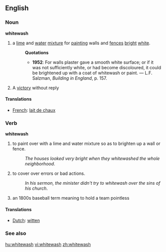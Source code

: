==English==

===Noun===
'''whitewash'''

#a [[lime]] and [[water]] [[mixture]] for [[painting]] walls and [[fence]]s [[bright]] [[white]].
#:'''Quotations'''
#:*'''1952''': For walls plaster gave a smooth white surface; or if it was not sufficiently white, or had become discoloured, it could be brightened up with a coat of whitewash or paint. &mdash; L.F. Salzman, ''Building in England'', p. 157.
# A [[victory]] without reply

====Translations====
*[[French]]: [[lait de chaux]]

===Verb===
'''whitewash'''

# to paint over with a lime and water mixture so as to brighten up a wall or fence.
#:''The houses looked very bright when they whitewashed the whole neighborhood''.
# to cover over errors or bad actions.
#:''In his sermon, the minister didn't try to whitewash over the sins of his church''.
# {{baseball}} {{slang}} an 1800s baseball term meaning to hold a team pointless

====Translations====
*[[Dutch]]: [[witten]]

===See also===
{{wikipedia}}

[[hu:whitewash]]
[[vi:whitewash]]
[[zh:whitewash]]